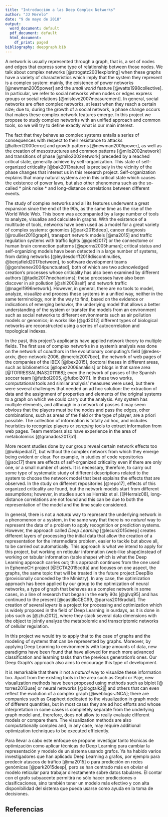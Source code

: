 ```yaml
---
title: "Introducción a las Deep Complex Networks"
author: "JJ Merelo"
date: "9 de mayo de 2018"
output:
  word_document: default
  pdf_document: default
  html_document:
    df_print: paged
bibliography: deepgraph.bib
---
```


A network is usually represented through a graph, that is, a set of nodes and edges that express some type of relationship between those nodes. We talk about complex networks [@strogatz2001exploring] when these graphs have a variety of characteristics which imply that the system they represent is a complex system: mainly, the existence of power networks [@newman2005power] and the *small world* feature [@watts1998collective]. In particular, we refer to social networks when nodes or edges express groups or social relations [@mislove2007measurement]. In general, social networks are often complex networks, at least when they reach a certain size; due to, during the growth of a social network, a phase change occurs that makes these complex network features emerge. In this project we propose to study complex networks with an unified approach and common tools, so we will try to define exactly what is our main interest.

The fact that they behave as complex systems entails a series of consequences with respect to their resistance to attacks [@albert2000error] and growth patterns [@newman2005power], as well as the creation of mesostructures and common patterns [@milo2002network] and transitions of phase [@milo2002network] preceded by a reached critical state, generally achieve by self-organization. This state of self-organized criticality [@bak2013nature] is precisely in the vicinity of the phase changes that interest us in this research project. Self-organization explains that many natural systems are in this critical state which causes the existence of power laws, but also other phenomena such as the so-called * pink noise * and long-distance correlations between different events.

The study of complex networks and all its features underwent a great expansion since the end of the 90s, as the same time as the rise of the World Wide Web. This boom was accompanied by a large number of tools to analyze, visualize and calculate in graphs. With the existence of a multitude of tools, networks have been used as a model for a great variety of complex systems: genomics [@park2015deep], cancer diagnosis [@roullier2010graph], transport network models [@ma2015] and traffic regulation systems with traffic lights [@goel2017] or the connectome or human brain connection patterns [@sporns2005human]; critical status and self-organizing models have been detected in a large number of systems, from dating networks [@leydesdorff2018discontinuities, @benjafield2017between], to software development teams [@gorshenev2004punctuated], both of which are two acknowledged creation's processes whose criticality has also been examined by different authors [@tadic2017mechanisms]; these processes have also been discover in air pollution [@shi2009self] and network traffic [@nagel1996network]. However, in general, there are no tools to model, analyze, visualize and process these systems in a unified way, neither in the same terminology, nor in the way to find, based on the evidence or indications of emerging behavior, the underlying model that allows a better understanding of the system or transfer the models from an environment such as social networks to different environments such as air pollution models or genomics; in works like [@gd2012] different types of biological networks are reconstructed using a series of autocorrelation and topological indexes.

In the past, this project's applicants have applied network theory to multiple fields. The first use of complex networks in a system's  analysis was done on the network of coauthors in the evolutionary computing's field [@redes-arxiv, @ec-network-2006, @merelo2007bce], the network of web pages of the companies of the IBEX [@ibex2015], doctoral theses in different areas, such as bibliometrics [@lopez2006analisis] or blogs in that same area [@TORRESSALINAS2011168]; even the network of passes of the Spanish soccer team [@futbol2005, @futbol2011]. In these two works, computational tools and similar analysis' measures were used, but there were several challenges that needed an ad hoc solution: the extraction of data and the assignment of properties and elements of the original systems to a graph on which we could carry out the analysis. Any system has multiple elements, and although in a network of passes it may seem obvious that the players must be the nodes and pass the edges, other combinations, such as areas of the field or the type of player, are a priori possible. The collection of information is totally ad hoc, and includes heuristics to recognize players or *scraping* tools to extract information from web pages. Team members also have experience in the area of ​​metabolomics [@granados2017p1].

More recent studies done by our group reveal certain network effects too [@wikipedia17], but without the complex network from which they emerge being evident or clear. For example, in studies of code repositories [@soc17] there are effects of self-organized criticality even if there are only one, or a small number of users. It is necessary, therefore, to carry out some type of systematic study of different descriptions related to the system to choose the network model that best explains the effects that are observed. In the study on different repositories [@repo17], effects of this organized criticality are found, but the network models start from different assumptions; however, in studies such as Herráiz et al. [@Herraiz08], long-distance correlations are not found and this can be due to both the representation of the model and the time scale considered.

In general, there is not a *natural* way to represent the underlying network in a phenomenon or a system, in the same way that there is no *natural* way to represent the data of a problem to apply recognition or prediction systems. However, the approach called *Deep Learning* [@lecun2015deep] creates different layers of processing the initial data that allow the creation of a representation for the intermediate problem, easier to tackle but above all, to be carried out automatically.
This approach is what we intend to apply for this project, but working on reticular information (web-like shape)instead of working on tabular information (table shape) which is what the Deep Learning approach carries out; this approach continues from the one used in EphemeCH project [@ECTA2015cotta] and focuses on one aspect, the graphs, the same topic that will be treated in the future project:DeepBio (provisionally conceded by the Ministry). In any case, the optimization approach has been applied by our group to the optimization of neural networks, a type of graph that behaves as a complex network in some cases, in a line of research that began in the early 90s [@glvq95] and has continued to the present [@castilloCEC99, @parras2016radial]. The creation of several *layers* is a project for processing and optimization which is widely proposed in the field of Deep Learning in ourdays, as it is done in jobs such as [@zhu2012], where they stack several data dimensions with the object to jointly analyze the metabolomic and transcriptomic networks of cellular regulation.

In this project we would try to apply that to the case of graphs and the modeling of systems that can be represented by graphs. Moreover, by applying Deep Learning to environments with large amounts of data, new paradigms have been found that have allowed for much more advanced classification and learning tasks than the previous generation's ones. Our Deep Graph's approach also aims to encourage this type of development.

It is remarkable that there ir not a *natural* way to visualize these information too. Apart from the existing tools in the area such as Gephi or Paje, new visualization methods have been proposed using methods such as biplot [@ torres2013use] or neural networks [@blogtalk2jj] and others that can even reflect the evolution of a complex graph [@weblogs-JNCA]; there are companies such as Graphext dedicated to the visualization in graph mode of different quantities, but in most cases they are ad hoc efforts and whose interpretation in some cases is completely separate from the underlying graph model and, therefore, does not allow to really evaluate different models or compare them. The visualization methods are also computationally complex and, in any case, may require additional optimization techniques to be executed efficiently.

Para llevar a cabo este enfoque se propone investigar tanto técnicas de optimización como aplicar técnicas de Deep Learning para cambiar la representación y modelo de un sistema usando grafos. Ya ha habido varios investigadores que han aplicado Deep Learning a grafos, por ejemplo para predecir atascos de tráfico [@ma2015] o para predicción en redes genómicas [@park2015deep], pero se han centrado más en obviar el modelo reticular para trabajar directamente sobre datos tabulares. El contar con el grafo subyacente permitirá no sólo hacer predicciones o clasificaciones, sino también tener un modelo más efectivo y con alta disponibilidad del sistema que pueda usarse como ayuda en la toma de decisiones.


## Referencias

